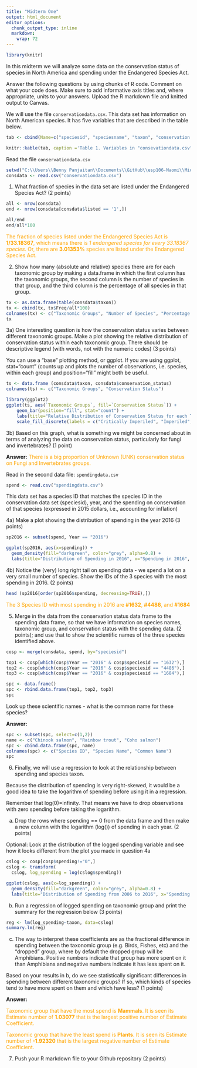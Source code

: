 ```yaml
---
title: "Midterm One"
output: html_document
editor_options: 
  chunk_output_type: inline
  markdown: 
    wrap: 72
---
```


```r
library(knitr)
```

In this midterm we will analyze some data on the conservation status of
species in North America and spending under the Endangered Species Act.

Answer the following questions by using chunks of R code. Comment on
what your code does. Make sure to add informative axis titles and, where
appropriate, units to your answers. Upload the R markdown file and
knitted output to Canvas.

We will use the file `conservationdata.csv`. This data set has
information on North American species. It has five variables that are
described in the table below.

```r
tab <- cbind(Name=c("speciesid", "speciesname", "taxon", "conservation status", "listed"), Description = c("unique ID", "scientific name", "Species group", "Conservation status in North America, according to   [NatureServe](https://www.natureserve.org/conservation-tools/conservation-rank-calculator): 1 = Critically Imperiled; 2 = Imperiled; 3 = Vulnerable; 4 = Apparently Secure; 5 = Secure; UNK = Unknown; Prob. Extinct = Probably Extinct; Extinct", "Is the species listed as threatened or endangered under the US Endangered Species Act: 0 = No; 1 = Yes"))

knitr::kable(tab, caption ='Table 1. Variables in "consevationdata.csv"' )
```

Read the file `conservationdata.csv`

```r
setwd("C:\\Users\\Benny Panjaitan\\Documents\\GitHub\\esp106-Naomi\\Midterm")
consdata <- read.csv("conservationdata.csv")
```

1.  What fraction of species in the data set are listed under the
    Endangered Species Act? (2 points)

```r
all <- nrow(consdata)
end <- nrow(consdata[consdata$listed == '1',])

all/end
end/all*100
```

<span style="color:orange">
The fraction of species listed under the Endangered Species Act is
**1/33.18367**, which means there is *1 endangered species for every
33.18367 species*. Or, there are **3.01353%** species are listed under
the Endangered Species Act.
</span>

2.  Show how many (absolute and relative) species there are for each
    taxonomic group by making a data.frame in which the first column has
    the taxonomic groups, the second column is the number of species in
    that group, and the third column is the percentage of all species in
    that group.

```r
tx <- as.data.frame(table(consdata$taxon))
tx <- cbind(tx, tx$Freq/all*100)
colnames(tx) <- c("Taxonomic Groups", "Number of Species", "Percentage (%)")
tx
```

3a) One interesting question is how the conservation status varies
between different taxonomic groups. Make a plot showing the relative
distribution of conservation status within each taxonomic group. There
should be descriptive legend (with words, not with the numeric codes) (3
points)

You can use a "base" plotting method, or ggplot. If you are using
ggplot, stat="count" (counts up and plots the number of observations,
i.e. species, within each group) and position="fill" might both be
useful.

```r
ts <- data.frame (consdata$taxon, consdata$conservation_status)
colnames(ts) <- c("Taxonomic Groups", "Conservation Status")

library(ggplot2)
ggplot(ts, aes(`Taxonomic Groups`, fill=`Conservation Status`)) + 
    geom_bar(position="fill", stat="count") +
    labs(title="Relative Distribution of Conservation Status for each Taxonomic Group", y = "Relative Numbers") +
    scale_fill_discrete(labels = c("Critically Imperiled", "Imperiled", "Vulnerable", "Apparently Secure", "Secure", "Extinct", "Probably Extinct", "Unknown", "No Data"))

```

3b) Based on this graph, what is something we might be concerned about
in terms of analyzing the data on conservation status, particularly for
fungi and invertebrates? (1 point)

**Answer:** 
<span style="color:orange">
There is a big proportion of Unknown (UNK) conservation status on Fungi and Invertebrates groups.
</span>

Read in the second data file: `spendingdata.csv`

```r
spend <- read.csv("spendingdata.csv")
```

This data set has a species ID that matches the species ID in the
conservation data set (speciesid), year, and the spending on conservation
of that species (expressed in 2015 dollars, i.e., accounting for
inflation)

4a) Make a plot showing the distribution of spending in the year 2016 (3
points)

```r
sp2016 <- subset(spend, Year == "2016")

ggplot(sp2016, aes(x=spending)) +
  geom_density(fill="darkgreen", color="grey", alpha=0.8) +
  labs(title="Distribution of Spending in 2016", x="Spending in 2016", y="Spending Density")
```

4b) Notice the (very) long right tail on spending data - we spend a lot
on a very small number of species. Show the IDs of the 3 species with
the most spending in 2016. (2 points)

```r
head (sp2016[order(sp2016$spending, decreasing=TRUE),])
```

<span style="color:orange">
The 3 Species ID with most spending in 2016 are **#1632**, **#4486**, and **#1684**
</span>

5.  Merge in the data from the conservation status data frame to the
    spending data frame, so that we have information on species names,
    taxonomic group, and conservation status with the spending data. (2
    points); and use that to show the scientific names of the three
    species identified above.

```r
cosp <- merge(consdata, spend, by="speciesid")

top1 <- cosp[which(cosp$Year == "2016" & cosp$speciesid == "1632"),]
top2 <- cosp[which(cosp$Year == "2016" & cosp$speciesid == "4486"),]
top3 <- cosp[which(cosp$Year == "2016" & cosp$speciesid == "1684"),]

spc <- data.frame()
spc <- rbind.data.frame(top1, top2, top3)
spc

```

Look up these scientific names - what is the common name for these
species?

**Answer:** 
```r
spc <- subset(spc, select=c(1,2))
name <- c("Chinook salmon", "Rainbow trout", "Coho salmon")
spc <- cbind.data.frame(spc, name)
colnames(spc) <- c("Species ID", "Species Name", "Common Name")
spc
```


6.  Finally, we will use a regression to look at the relationship
    between spending and species taxon.

Because the distribution of spending is very right-skewed, it would be a
good idea to take the logarithm of spending before using it in a
regression.

Remember that log(0)=infinity. That means we have to drop observations
with zero spending before taking the logarithm.

a)  Drop the rows where spending == 0 from the data frame and then make
    a new column with the logarithm (log()) of spending in each year. (2
    points)

Optional: Look at the distribution of the logged spending variable and
see how it looks different from the plot you made in question 4a

```r
cslog <- cosp[cosp$spending!="0",]
cslog <- transform(
  cslog, log_spending = log(cslog$spending))

ggplot(cslog, aes(x=log_spending)) +
  geom_density(fill="darkgreen", color="grey", alpha=0.8) +
  labs(title="Distribution of Spending from 2006 to 2016", x="Spending in Logarithmic Scale", y="Spending Density")

```

b)  Run a regression of logged spending on taxonomic group and print the
    summary for the regression below (3 points)

```r
reg <- lm(log_spending~taxon, data=cslog)
summary.lm(reg)
```

c)  The way to interpret these coefficients are as the fractional
    difference in spending between the taxonomic group (e.g. Birds,
    Fishes, etc) and the "dropped" group, where by default the dropped
    group will be Amphibians. Positive numbers indicate that group has
    more spent on it than Amphibians and negative numbers indicate it
    has less spent on it.

Based on your results in b, do we see statistically significant
differences in spending between different taxonomic groups? If so, which
kinds of species tend to have more spent on them and which have less? (1
points)

**Answer:**

<span style="color:orange">
Taxonomic group that have the most spend is **Mammals**. It is seen its Estimate number of **1.03077** that is the largest positive number of Estimate Coefficient. 
</span>

<span style="color:orange">
Taxonomic group that have the least spend is **Plants**. It is seen its Estimate number of **-1.92320** that is the largest negative number of Estimate Coefficient.
</span>

7.  Push your R markdown file to your Github repository (2 points)
